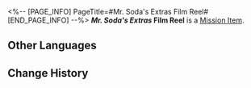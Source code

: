 <%-- [PAGE_INFO]
PageTitle=#Mr. Soda's Extras Film Reel#
[END_PAGE_INFO] --%>
{{Item Infobox
|title       = ''Mr. Soda's Extras'' Film Reel
|id          = 140483
|image       = Item ''Mr. Soda's Extras'' Film Reel.png
|type        = Mission Item
|invCategory = Missions
|rarity      = 3
|effect      = 
|description = Contains the extra content of the animated film series ''Clockie: Dreamjoy Memoir'', telling the story of Dreamville's merchant, "Mr. Soda."
}}
{{Description|''*gurgle* Grab a bottle of SoulGlad, make your dreams a blast!''}}
'''''Mr. Soda's Extras'' Film Reel''' is a [[Mission Item]].

==Other Languages==
{{Other Languages
|en   = ''Mr. Soda's Extras'' Film Reel
|zhs  = 《汽水先生外传》胶卷
|zht  = 《汽水先生外傳》膠捲
|ja   = 『ミスター・ソーダ外伝』のフィルム
|ko   = ≪소다수 씨 외전≫ 필름
|es   = Cinta de «Historia derivada del Sr. Soda»
|fr   = Bobine de la ''série dérivée sur Monsieur Soda''
|ru   = Плёнка «Спин-оффа господина Газировки»
|th   = ม้วนฟิล์ม "ภาคเสริมของมิสเตอร์โซดา"
|vi   = Cuộn Phim "Ngoại Truyện Quý Ngài Soda"
|de   = Filmrolle von „Spin-off: Herr Soda“
|id   = Rol Film "Cerita Sampingan Tuan Soda"
|pt   = Rolo de Filme das "Histórias Secundárias do Sr. Refri"
}}

==Change History==
{{Change History|2.2}}